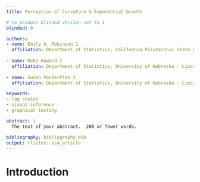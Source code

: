 ```yaml
---
title: Perception of Curvature & Exponential Growth

# to produce blinded version set to 1
blinded: 0

authors: 
- name: Emily A. Robinson 1
  affiliation: Department of Statistics, California Polytechnic State University - San Luis Obispo
  
- name: Reka Howard 2
  affiliation: Department of Statistics, University of Nebraska - Lincoln
  
- name: Susan VanderPlas 3
  affiliation: Department of Statistics, University of Nebraska - Lincoln

keywords:
- log scales
- visual inference
- graphical testing

abstract: |
  The text of your abstract.  200 or fewer words.

bibliography: bibliography.bib
output: rticles::asa_article
---
```


# Introduction



